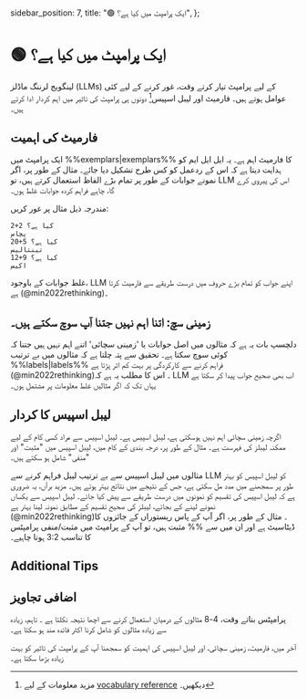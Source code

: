   sidebar_position: 7,
  title: "🟢 ایک پرامپٹ میں کیا ہے؟",
};

# 🟢 ایک پرامپٹ میں کیا ہے؟

لینگویج لرننگ ماڈلز (LLMs) کے لیے پرامپٹ تیار کرتے وقت، غور کرنے کے لیے کئی عوامل ہوتے ہیں۔ فارمیٹ اور لیبل اسپیس[^a] دونوں ہی پرامپٹ کی تاثیر میں اہم کردار ادا کرتے ہیں۔

## فارمیٹ کی اہمیت

ایک پرامپٹ میں %%exemplars|exemplars%% کا فارمیٹ اہم ہے۔ یہ ایل ایل ایم کو ہدایت دیتا ہے کہ اس کے ردعمل کو کس طرح تشکیل دیا جائے۔ مثال کے طور پر، اگر نمونے جوابات کے طور پر تمام بڑے الفاظ استعمال کرتے ہیں، تو LLM اس کی پیروی کرے گا، چاہے فراہم کردہ جوابات غلط ہوں۔

مندرجہ ذیل مثال پر غور کریں:

```text
2+2 کیا ہے؟
پچاس
20+5 کیا ہے؟
تینتالیس
12+9 کیا ہے؟
اکیس
```

غلط جوابات کے باوجود، LLM اپنے جواب کو تمام بڑے حروف میں درست طریقے سے فارمیٹ کرتا ہے (@min2022rethinking)۔

## زمینی سچ: اتنا اہم نہیں جتنا آپ سوچ سکتے ہیں۔

دلچسپ بات یہ ہے کہ مثالوں میں اصل جوابات یا 'زمینی سچائی' اتنے اہم نہیں ہیں جتنا کہ کوئی سوچ سکتا ہے۔ تحقیق سے پتہ چلتا ہے کہ مثالوں میں بے ترتیب %%labels|labels%% فراہم کرنے سے کارکردگی پر بہت کم اثر پڑتا ہے (@min2022rethinking)۔ اس کا مطلب یہ ہے کہ LLM اب بھی صحیح جواب پیدا کر سکتا ہے یہاں تک کہ اگر مثالیں غلط معلومات پر مشتمل ہوں۔

## لیبل اسپیس کا کردار

اگرچہ زمینی سچائی اہم نہیں ہوسکتی ہے، لیبل اسپیس ہے۔ لیبل اسپیس سے مراد کسی کام کے لیے ممکنہ لیبلز کی فہرست ہے۔ مثال کے طور پر، درجہ بندی کے کام میں، لیبل اسپیس میں "مثبت" اور "منفی" شامل ہو سکتے ہیں۔

مثالوں میں لیبل اسپیس سے بے ترتیب لیبل فراہم کرنے سے LLM کو لیبل اسپیس کو بہتر طور پر سمجھنے میں مدد مل سکتی ہے، جس کے نتیجے میں نتائج بہتر ہوتے ہیں۔ مزید برآں، یہ ضروری ہے کہ لیبل اسپیس کی تقسیم کو نمونوں میں درست طریقے سے پیش کیا جائے۔ لیبل اسپیس سے یکساں نمونے لینے کے بجائے، لیبلز کی صحیح تقسیم کے مطابق نمونہ لینا بہتر ہے (@min2022rethinking)۔ مثال کے طور پر، اگر آپ کے پاس ریستوراں کے جائزوں کا ڈیٹاسیٹ ہے اور ان میں سے %% مثبت ہیں، تو آپ کے پرامپٹ میں مثبت/منفی پرامپٹس کا تناسب 3:2 ہونا چاہیے۔

## Additional Tips

## اضافی تجاویز

پرامپٹس بناتے وقت، 4-8 مثالوں کے درمیان استعمال کرنے سے اچھا نتیجہ نکلتا ہے ۔ تاہم، زیادہ سے زیادہ مثالوں کو شامل کرنا اکثر فائدہ مند ہو سکتا ہے۔

آخر میں، فارمیٹ، زمینی سچائی، اور لیبل اسپیس کی اہمیت کو سمجھنا آپ کے پرامپٹ کی تاثیر کو بہت زیادہ بڑھا سکتا ہے۔

[^a]: مزید معلومات کے لیے [vocabulary reference](https://learnprompting.org/docs/vocabulary#labels) دیکھیں۔
